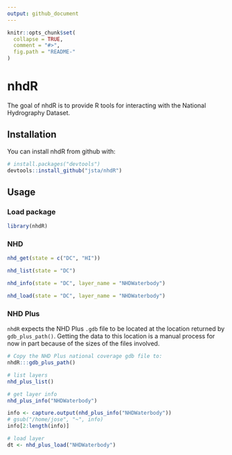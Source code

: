 ```yaml
---
output: github_document
---
```


<!-- README.md is generated from README.Rmd. Please edit that file -->

```r
knitr::opts_chunk$set(
  collapse = TRUE,
  comment = "#>",
  fig.path = "README-"
)
```

# nhdR

The goal of nhdR is to provide R tools for interacting with the National Hydrography Dataset.

## Installation

You can install nhdR from github with:

```r
# install.packages("devtools")
devtools::install_github("jsta/nhdR")
```

## Usage
### Load package

```r
library(nhdR)
```

### NHD

```r
nhd_get(state = c("DC", "HI"))
```

```r
nhd_list(state = "DC")
```

```r
nhd_info(state = "DC", layer_name = "NHDWaterbody")
```

```r
nhd_load(state = "DC", layer_name = "NHDWaterbody")
```


### NHD Plus

`nhdR` expects the NHD Plus `.gdb` file to be located at the location returned by `gdb_plus_path()`. Getting the data to this location is a manual process for now in part because of the sizes of the files involved.

```r
# Copy the NHD Plus national coverage gdb file to:
nhdR:::gdb_plus_path()
```

```r
# list layers
nhd_plus_list()
```

```r
# get layer info
nhd_plus_info("NHDWaterbody")
```

```r
info <- capture.output(nhd_plus_info("NHDWaterbody"))
# gsub("/home/jose", "~", info)
info[2:length(info)]
```

```r
# load layer
dt <- nhd_plus_load("NHDWaterbody")
```
